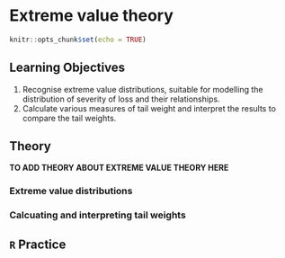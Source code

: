 # Extreme value theory {#evt}

```r
knitr::opts_chunk$set(echo = TRUE)
```

## Learning Objectives

1. Recognise extreme value distributions, suitable for modelling the distribution of severity of loss and their relationships.
2. Calculate various measures of tail weight and interpret the results to compare the tail weights.

## Theory

**TO ADD THEORY ABOUT EXTREME VALUE THEORY HERE**

### Extreme value distributions

### Calcuating and interpreting tail weights

## `R` Practice
